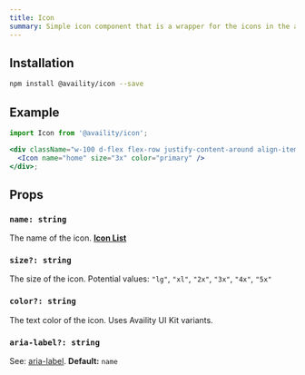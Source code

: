 ```yaml
---
title: Icon
summary: Simple icon component that is a wrapper for the icons in the availity uikit. **[Icon List](http://availity.github.io/availity-uikit/v3/icons)**
---
```


## Installation

```bash
npm install @availity/icon --save
```

## Example

```jsx live=true viewCode=true
import Icon from '@availity/icon';

<div className="w-100 d-flex flex-row justify-content-around align-items-center">
  <Icon name="home" size="3x" color="primary" />
</div>;
```

## Props

### `name: string`

The name of the icon. **[Icon List](http://availity.github.io/availity-uikit/v3/icons)**

### `size?: string`

The size of the icon. Potential values: `"lg"`, `"xl"`, `"2x"`, `"3x"`, `"4x"`, `"5x"`

### `color?: string`

The text color of the icon. Uses Availity UI Kit variants.

### `aria-label?: string`

See: [aria-label](https://developer.mozilla.org/en-US/docs/Web/Accessibility/ARIA/ARIA_Techniques/Using_the_aria-label_attribute). **Default:** `name`